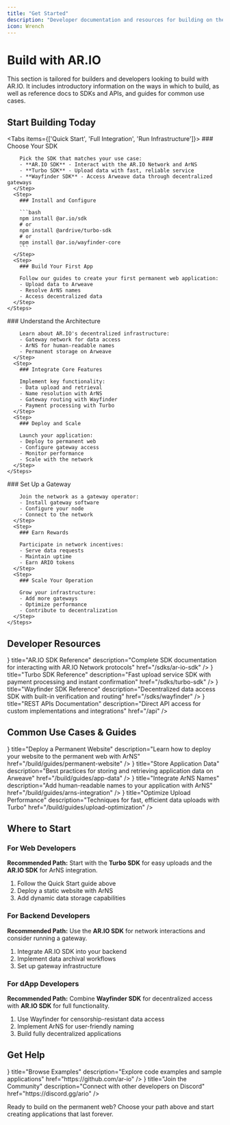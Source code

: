 ```yaml
---
title: "Get Started"
description: "Developer documentation and resources for building on the AR.IO ecosystem"
icon: Wrench
---
```



# Build with AR.IO

This section is tailored for builders and developers looking to build with AR.IO. It includes introductory information on the ways in which to build, as well as reference docs to SDKs and APIs, and guides for common use cases.

## Start Building Today

<Tabs items={['Quick Start', 'Full Integration', 'Run Infrastructure']}>
  <Tab value="Quick Start">
    <Steps>
      <Step>
        ### Choose Your SDK

        Pick the SDK that matches your use case:
        - **AR.IO SDK** - Interact with the AR.IO Network and ArNS
        - **Turbo SDK** - Upload data with fast, reliable service
        - **Wayfinder SDK** - Access Arweave data through decentralized gateways
      </Step>
      <Step>
        ### Install and Configure

        ```bash
        npm install @ar.io/sdk
        # or
        npm install @ardrive/turbo-sdk
        # or
        npm install @ar.io/wayfinder-core
        ```
      </Step>
      <Step>
        ### Build Your First App

        Follow our guides to create your first permanent web application:
        - Upload data to Arweave
        - Resolve ArNS names
        - Access decentralized data
      </Step>
    </Steps>

  </Tab>
  
  <Tab value="Full Integration">
    <Steps>
      <Step>
        ### Understand the Architecture

        Learn about AR.IO's decentralized infrastructure:
        - Gateway network for data access
        - ArNS for human-readable names
        - Permanent storage on Arweave
      </Step>
      <Step>
        ### Integrate Core Features

        Implement key functionality:
        - Data upload and retrieval
        - Name resolution with ArNS
        - Gateway routing with Wayfinder
        - Payment processing with Turbo
      </Step>
      <Step>
        ### Deploy and Scale

        Launch your application:
        - Deploy to permanent web
        - Configure gateway access
        - Monitor performance
        - Scale with the network
      </Step>
    </Steps>

  </Tab>
  
  <Tab value="Run Infrastructure">
    <Steps>
      <Step>
        ### Set Up a Gateway

        Join the network as a gateway operator:
        - Install gateway software
        - Configure your node
        - Connect to the network
      </Step>
      <Step>
        ### Earn Rewards

        Participate in network incentives:
        - Serve data requests
        - Maintain uptime
        - Earn ARIO tokens
      </Step>
      <Step>
        ### Scale Your Operation

        Grow your infrastructure:
        - Add more gateways
        - Optimize performance
        - Contribute to decentralization
      </Step>
    </Steps>

  </Tab>
</Tabs>

## Developer Resources

<Cards>
  <Card
    icon={<Image src="/ario.svg" alt="AR.IO SDK" width={24} height={24} />}
    title="AR.IO SDK Reference"
    description="Complete SDK documentation for interacting with AR.IO Network protocols"
    href="/sdks/ar-io-sdk"
  />
  <Card
    icon={<Image src="/turbo.svg" alt="Turbo SDK" width={24} height={24} />}
    title="Turbo SDK Reference"
    description="Fast upload service SDK with payment processing and instant confirmation"
    href="/sdks/turbo-sdk"
  />
  <Card
    icon={
      <Image src="/wayfinder.svg" alt="Wayfinder SDK" width={24} height={24} />
    }
    title="Wayfinder SDK Reference"
    description="Decentralized data access SDK with built-in verification and routing"
    href="/sdks/wayfinder"
  />
  <Card
    icon={<Code />}
    title="REST APIs Documentation"
    description="Direct API access for custom implementations and integrations"
    href="/api"
  />
</Cards>

## Common Use Cases & Guides

<Cards>
  <Card
    icon={<Rocket />}
    title="Deploy a Permanent Website"
    description="Learn how to deploy your website to the permanent web with ArNS"
    href="/build/guides/permanent-website"
  />
  <Card
    icon={<Database />}
    title="Store Application Data"
    description="Best practices for storing and retrieving application data on Arweave"
    href="/build/guides/app-data"
  />
  <Card
    icon={<Network />}
    title="Integrate ArNS Names"
    description="Add human-readable names to your application with ArNS"
    href="/build/guides/arns-integration"
  />
  <Card
    icon={<Zap />}
    title="Optimize Upload Performance"
    description="Techniques for fast, efficient data uploads with Turbo"
    href="/build/guides/upload-optimization"
  />
</Cards>

## Where to Start

### For Web Developers

**Recommended Path:** Start with the **Turbo SDK** for easy uploads and the **AR.IO SDK** for ArNS integration.

1. Follow the Quick Start guide above
2. Deploy a static website with ArNS
3. Add dynamic data storage capabilities

### For Backend Developers

**Recommended Path:** Use the **AR.IO SDK** for network interactions and consider running a gateway.

1. Integrate AR.IO SDK into your backend
2. Implement data archival workflows
3. Set up gateway infrastructure

### For dApp Developers

**Recommended Path:** Combine **Wayfinder SDK** for decentralized access with **AR.IO SDK** for full functionality.

1. Use Wayfinder for censorship-resistant data access
2. Implement ArNS for user-friendly naming
3. Build fully decentralized applications

## Get Help

<Cards>
  <Card
    icon={<BookOpen />}
    title="Browse Examples"
    description="Explore code examples and sample applications"
    href="https://github.com/ar-io"
  />
  <Card
    icon={<Network />}
    title="Join the Community"
    description="Connect with other developers on Discord"
    href="https://discord.gg/ario"
  />
</Cards>

Ready to build on the permanent web? Choose your path above and start creating applications that last forever.
